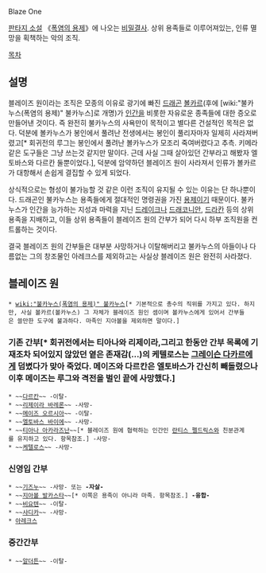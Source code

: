 Blaze One

[[판타지 소설]] 《[[폭염의 용제]]》에 나오는 [[비밀결사]]. 상위 용족들로 이루어져있는, 인류 멸망을 획책하는 악의 조직.

[[목차]]
== 설명 ==
블레이즈 원이라는 조직은 모종의 이유로 광기에 빠진 [[드래곤]] [[볼카르]](후에 [wiki:"불카누스(폭염의 용제)" 불카누스]로 개명)가 [[인간]]을 비롯한 자유로운 종족들에 대한 증오로 만들어낸 것이다. 즉 완전히 불카누스의 사욕만이 목적이고 별다른 건설적인 목적은 없다. 덕분에 볼카누스가 봉인에서 풀려난 전생에서는 봉인이 풀리자마자 일제히 사라져버렸고[* 회귀전의 루그는 봉인에서 풀려난 볼카누스가 모조리 죽여버렸다고 추측. 키메라 같은 도구들은 그냥 쓰는것 같지만 말이다. 근데 사실 그때 살아있던 간부라고 해봤자 엘토바스와 다르칸 둘뿐이었다.], 덕분에 암약하던 블레이즈 원이 사라져서 인류가 볼카르가 대항해서 손쉽게 결집할 수 있게 되었다. 

상식적으로는 형성이 불가능할 것 같은 이런 조직이 유지될 수 있는 이유는 단 하나뿐이다. 드래곤인 불카누스는 용족들에게 절대적인 명령권을 가진 [[용제]]이기 때문이다. 불카누스가 인간을 능가하는 지성과 마력을 지닌 [[드레이크]]나 [[드래코니안]], [[드라칸]] 등의 상위 용족을 지배하고, 이들 상위 용족들이 블레이즈 원의 간부가 되어 다시 하부 조직원을 컨트롤하는 것이다.

결국 블레이즈 원의 간부들은 대부분 사망하거나 이탈해버리고 불카누스의 아들이나 다름없는 그의 창조물인 아레크스를 제외하고는 사실상 블레이즈 원은 완전히 사라졌다.

== 블레이즈 원 ==
 * [[wiki:"불카누스(폭염의 용제)" 불카누스]][* 기본적으로 총수의 직위를 가지고 있다. 하지만, 사실 볼카르(볼카누스) 그 자체가 블레이즈 원인 셈이며 볼카누스에게 있어서 간부들은 쓸만한 도구에 불과하다. 마족인 지아볼을 제외하면 말이다.]
=== 기존 간부[* 회귀전에서는 티아나와 리제이라,그리고 한동안 간부 목록에 기재조차 되어있지 않았던 옅은 존재감(…)의 케텔로스는 [[그레이슨 다카르]]에게 덤볐다가 맞아 죽었다. 메이즈와 다르칸은 엘토바스가 간신히 빼돌렸으나 이후 메이즈는 루그와 격전을 벌인 끝에 사망했다.] ===
 * ~~[[다르칸]]~~ -이탈-
 * ~~[[리제이라 바레론]]~~ -사망-
 * ~~[[메이즈 오르시아]]~~ -이탈-
 * ~~[[엘토바스 바이에]]~~ -사망-
 * ~~[[티아나 아카라즈난]]~~[* 블레이즈 원에 협력하는 인간인 [[란티스 펠드릭스]]와 친분관계를 유지하고 있다. 항목참조.] -사망-
 * ~~[[케텔로스]]~~ -사망-
=== 신영입 간부 ===
 * ~~[[기즈누]]~~ -사망- 또는 '''-자살-'''
 * ~~[[지아볼 발카스타]]~~[* 이쪽은 용족이 아니라 마족. 항목참조.] '''-융합-'''
 * ~~[[비요텐]]~~ -이탈-
 * ~~[[샤디카]]~~ -사망-
 * [[아레크스]]
=== 중간간부 ===
 * ~~[[알더튼]]~~ -이탈-
